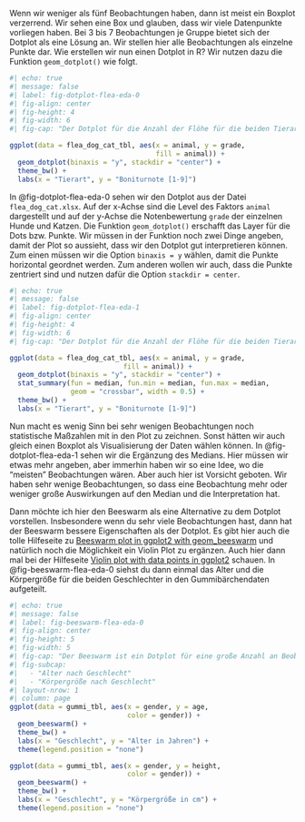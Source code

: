 Wenn wir weniger als fünf Beobachtungen haben, dann ist meist ein Boxplot verzerrend. Wir sehen eine Box und glauben, dass wir viele Datenpunkte vorliegen haben. Bei 3 bis 7 Beobachtungen je Gruppe bietet sich der Dotplot als eine Lösung an. Wir stellen hier alle Beobachtungen als einzelne Punkte dar. Wie erstellen wir nun einen Dotplot in R? Wir nutzen dazu die Funktion `geom_dotplot()` wie folgt.

```r
#| echo: true
#| message: false
#| label: fig-dotplot-flea-eda-0
#| fig-align: center
#| fig-height: 4
#| fig-width: 6
#| fig-cap: "Der Dotplot für die Anzahl der Flöhe für die beiden Tierarten Hund und Katze."

ggplot(data = flea_dog_cat_tbl, aes(x = animal, y = grade,
                                    fill = animal)) +
  geom_dotplot(binaxis = "y", stackdir = "center") +
  theme_bw() +
  labs(x = "Tierart", y = "Boniturnote [1-9]") 


```

In @fig-dotplot-flea-eda-0 sehen wir den Dotplot aus der Datei `flea_dog_cat.xlsx`. Auf der x-Achse sind die Level des Faktors `animal` dargestellt und auf der y-Achse die Notenbewertung `grade` der einzelnen Hunde und Katzen. Die Funktion `geom_dotplot()` erschafft das Layer für die Dots bzw. Punkte. Wir müssen in der Funktion noch zwei Dinge angeben, damit der Plot so aussieht, dass wir den Dotplot gut interpretieren können. Zum einen müssen wir die Option `binaxis = y` wählen, damit die Punkte horizontal geordnet werden. Zum anderen wollen wir auch, dass die Punkte zentriert sind und nutzen dafür die Option `stackdir = center`.

```r
#| echo: true
#| message: false
#| label: fig-dotplot-flea-eda-1
#| fig-align: center
#| fig-height: 4
#| fig-width: 6
#| fig-cap: "Der Dotplot für die Anzahl der Flöhe für die beiden Tierarten Hund und Katze. Die schwarze Linie stelt den Median für die beiden Tierarten dar."

ggplot(data = flea_dog_cat_tbl, aes(x = animal, y = grade,
                            fill = animal)) +
  geom_dotplot(binaxis = "y", stackdir = "center") +
  stat_summary(fun = median, fun.min = median, fun.max = median,
               geom = "crossbar", width = 0.5) +
  theme_bw() +
  labs(x = "Tierart", y = "Boniturnote [1-9]") 


```

Nun macht es wenig Sinn bei sehr wenigen Beobachtungen noch statistische Maßzahlen mit in den Plot zu zeichnen. Sonst hätten wir auch gleich einen Boxplot als Visualisierung der Daten wählen können. In @fig-dotplot-flea-eda-1 sehen wir die Ergänzung des Medians. Hier müssen wir etwas mehr angeben, aber immerhin haben wir so eine Idee, wo die "meisten" Beobachtungen wären. Aber auch hier ist Vorsicht geboten. Wir haben sehr wenige Beobachtungen, so dass eine Beobachtung mehr oder weniger große Auswirkungen auf den Median und die Interpretation hat.

Dann möchte ich hier den Beeswarm als eine Alternative zu dem Dotplot vorstellen. Insbesondere wenn du sehr viele Beobachtungen hast, dann hat der Beeswarm bessere Eigenschaften als der Dotplot. Es gibt hier auch die tolle Hilfeseite zu [Beeswarm plot in ggplot2 with geom_beeswarm](https://r-charts.com/distribution/ggbeeswarm/) und natürlich noch die Möglichkeit ein Violin Plot zu ergänzen. Auch hier dann mal bei der Hilfeseite [Violin plot with data points in ggplot2](https://r-charts.com/distribution/violin-plot-points-ggplot2/) schauen. In @fig-beeswarm-flea-eda-0 siehst du dann einmal das Alter und die Körpergröße für die beiden Geschlechter in den Gummibärchendaten aufgeteilt.

```r
#| echo: true
#| message: false
#| label: fig-beeswarm-flea-eda-0
#| fig-align: center
#| fig-height: 5
#| fig-width: 5
#| fig-cap: "Der Beeswarm ist ein Dotplot für eine große Anzahl an Beobachtungen. Hier schauen wir uns einmal das Alter und die Körpergröße aufgeteilt nach Geschlecht an."
#| fig-subcap: 
#|   - "Alter nach Geschlecht"
#|   - "Körpergröße nach Geschlecht"
#| layout-nrow: 1
#| column: page
ggplot(data = gummi_tbl, aes(x = gender, y = age,
                             color = gender)) +
  geom_beeswarm() +
  theme_bw() +
  labs(x = "Geschlecht", y = "Alter in Jahren") +
  theme(legend.position = "none")

ggplot(data = gummi_tbl, aes(x = gender, y = height,
                             color = gender)) +
  geom_beeswarm() +
  theme_bw() +
  labs(x = "Geschlecht", y = "Körpergröße in cm") +
  theme(legend.position = "none")

```
